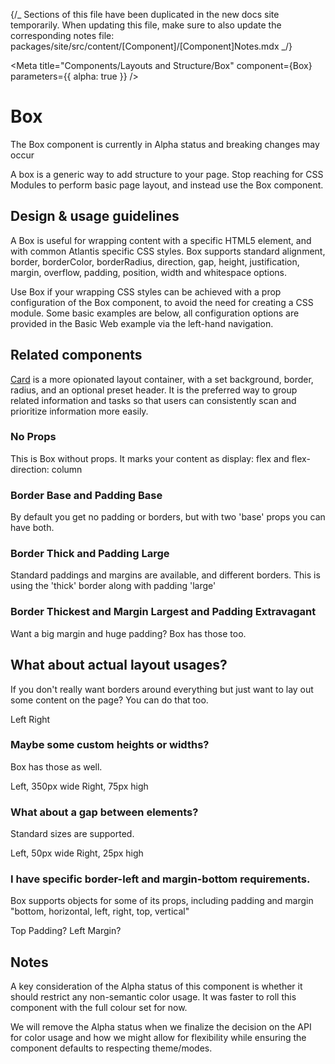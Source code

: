 
{/_ Sections of this file have been duplicated in the new docs site temporarily.
When updating this file, make sure to also update the corresponding notes file:
packages/site/src/content/[Component]/[Component]Notes.mdx _/}

<Meta
  title="Components/Layouts and Structure/Box"
  component={Box}
  parameters={{ alpha: true }}
/>

# Box

<Banner type="warning" dismissible={false}>
  The Box component is currently in Alpha status and breaking changes may occur
</Banner>

A box is a generic way to add structure to your page. Stop reaching for CSS
Modules to perform basic page layout, and instead use the Box component.

## Design & usage guidelines

A Box is useful for wrapping content with a specific HTML5 element, and with
common Atlantis specific CSS styles. Box supports standard alignment, border,
borderColor, borderRadius, direction, gap, height, justification, margin,
overflow, padding, position, width and whitespace options.

Use Box if your wrapping CSS styles can be achieved with a prop configuration of
the Box component, to avoid the need for creating a CSS module. Some basic
examples are below, all configuration options are provided in the Basic Web
example via the left-hand navigation.

## Related components

[Card](https://atlantis.getjobber.com/?path=/docs/components-layouts-and-structure-card--docs)
is a more opionated layout container, with a set background, border, radius, and
an optional preset header. It is the preferred way to group related information
and tasks so that users can consistently scan and prioritize information more
easily.

### No Props

<Canvas>
  <Box>
    This is Box without props. It marks your content as display: flex and
    flex-direction: column
  </Box>
</Canvas>

### Border Base and Padding Base

<Canvas>
  <Box border="base" padding="base">
    By default you get no padding or borders, but with two 'base' props you can
    have both.
  </Box>
</Canvas>

### Border Thick and Padding Large

<Canvas>
  <Box border="thick" padding="large">
    Standard paddings and margins are available, and different borders. This is
    using the 'thick' border along with padding 'large'
  </Box>
</Canvas>

### Border Thickest and Margin Largest and Padding Extravagant

<Canvas>
  <Box margin="largest" border="thickest" padding="extravagant">
    Want a big margin and huge padding? Box has those too.
  </Box>
</Canvas>

## What about actual layout usages?

If you don't really want borders around everything but just want to lay out some
content on the page? You can do that too.

<Canvas>
  <Box direction="row">
    <Box padding="base" width="grow">
      Left
    </Box>
    <Box padding="base" width="grow">
      Right
    </Box>
  </Box>
</Canvas>

### Maybe some custom heights or widths?

Box has those as well.

<Canvas>
  <Box direction="row" alignItems="center">
    <Box padding="base" width={350} border="base">
      Left, 350px wide
    </Box>
    <Box padding="base" height={75} border="base">
      Right, 75px high
    </Box>
  </Box>
</Canvas>

### What about a gap between elements?

Standard sizes are supported.

<Canvas>
  <Box direction="row" alignItems="center" gap="large">
    <Box padding="base" width={50} border="base">
      Left, 50px wide
    </Box>
    <Box padding="base" height={25} border="base">
      Right, 25px high
    </Box>
  </Box>
</Canvas>

### I have specific border-left and margin-bottom requirements.

Box supports objects for some of its props, including padding and margin
"bottom, horizontal, left, right, top, vertical"

<Canvas>
  <Box padding={{ top: "large" }} border="thick">
    Top Padding?
  </Box>
</Canvas>

<Canvas>
  <Box margin={{ left: "large" }} border="base" padding="base">
    Left Margin?
  </Box>
</Canvas>

## Notes

A key consideration of the Alpha status of this component is whether it should
restrict any non-semantic color usage. It was faster to roll this component with
the full colour set for now.

We will remove the Alpha status when we finalize the decision on the API for
color usage and how we might allow for flexibility while ensuring the component
defaults to respecting theme/modes.
